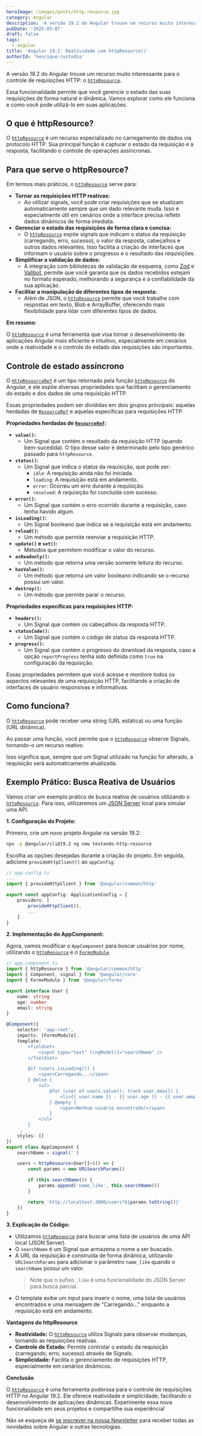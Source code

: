 ```yaml
---
heroImage: /images/posts/http-resource.jpg
category: Angular
description: 'A versão 19.2 do Angular trouxe um recurso muito interessante para o controle de requisições HTTP: o `httpResource`. Essa funcionalidade permite que você gerencie o estado das suas requisições de forma natural e dinâmica. Vamos explorar como ele funciona e como você pode utilizá-lo em suas aplicações.'
pubDate: '2025-03-07'
draft: false
tags:
  - angular
title: 'Angular 19.2: Reatividade com httpResource()'
authorId: 'henrique-custodia'
---
```



A versão 19.2 do Angular trouxe um recurso muito interessante para o controle de requisições HTTP: o [`httpResource`](https://angular.dev/api/common/http/httpResource).

Essa funcionalidade permite que você gerencie o estado das suas requisições de forma natural e dinâmica. Vamos explorar como ele funciona e como você pode utilizá-lo em suas aplicações.

> <EmbedYtVideo src='https://www.youtube.com/embed/y2O_nGIpz0w?si=jKs3IsTv8hZM3z9r' />

## O que é httpResource?

O [`httpResource`](https://angular.dev/api/common/http/httpResource) é um recurso especializado no carregamento de dados via protocolo HTTP. Sua principal função é capturar o estado da requisição e a resposta, facilitando o controle de operações assíncronas.

## Para que serve o httpResource?

Em termos mais práticos, o [`httpResource`](https://angular.dev/api/common/http/httpResource) serve para:

- **Tornar as requisições HTTP reativas:**
  - Ao utilizar signals, você pode criar requisições que se atualizam automaticamente sempre que um dado relevante muda. Isso é especialmente útil em cenários onde a interface precisa refletir dados dinâmicos de forma imediata.
- **Gerenciar o estado das requisições de forma clara e concisa:**
  - O [`httpResource`](https://angular.dev/api/common/http/httpResource) expõe signals que indicam o status da requisição (carregando, erro, sucesso), o valor da resposta, cabeçalhos e outros dados relevantes. Isso facilita a criação de interfaces que informam o usuário sobre o progresso e o resultado das requisições.
- **Simplificar a validação de dados:**
  - A integração com bibliotecas de validação de esquema, como [Zod](https://zod.dev/) e [Valibot](https://valibot.dev/), permite que você garanta que os dados recebidos estejam no formato esperado, melhorando a segurança e a confiabilidade da sua aplicação.
- **Facilitar a manipulação de diferentes tipos de resposta:**
  - Além de JSON, o [`httpResource`](https://angular.dev/api/common/http/httpResource) permite que você trabalhe com respostas em texto, Blob e ArrayBuffer, oferecendo mais flexibilidade para lidar com diferentes tipos de dados.

**Em resumo**:

O [`httpResource`](https://angular.dev/api/common/http/httpResource) é uma ferramenta que visa tornar o desenvolvimento de aplicações Angular mais eficiente e intuitivo, especialmente em cenários onde a reatividade e o controle do estado das requisições são importantes.

## Controle de estado assíncrono

O [`HttpResourceRef`](https://angular.dev/api/common/http/HttpResourceRef#) é um tipo retornado pela função [`httpResource`](https://angular.dev/api/common/http/httpResource) do Angular, e ele expõe diversas propriedades que facilitam o gerenciamento do estado e dos dados de uma requisição HTTP.

Essas propriedades podem ser divididas em dois grupos principais: aquelas herdadas de [`ResourceRef`](https://angular.dev/api/core/ResourceRef) e aquelas específicas para requisições HTTP.

**Propriedades herdadas de [`ResourceRef`](https://angular.dev/api/core/ResourceRef):**

- **`value()`:**
  - Um Signal que contém o resultado da requisição HTTP (quando bem-sucedida). O tipo desse valor é determinado pelo tipo genérico passado para `httpResource`.
- **`status()`:**
  - Um Signal que indica o status da requisição, que pode ser:
    - `idle`: A requisição ainda não foi iniciada.
    - `loading`: A requisição está em andamento.
    - `error`: Ocorreu um erro durante a requisição.
    - `resolved`: A requisição foi concluída com sucesso.
- **`error()`:**
  - Um Signal que contém o erro ocorrido durante a requisição, caso tenha havido algum.
- **`isLoading()`:**
  - Um Signal booleano que indica se a requisição está em andamento.
- **`reload()`:**
  - Um método que permite reenviar a requisição HTTP.
- **`update()` e `set()`:**
  - Métodos que permitem modificar o valor do recurso.
- **`asReadonly()`:**
  - Um método que retorna uma versão somente leitura do recurso.
- **`hasValue()`:**
  - Um método que retorna um valor booleano indicando se o recurso possui um valor.
- **`destroy()`:**
  - Um método que permite parar o recurso.

**Propriedades específicas para requisições HTTP:**

- **`headers()`:**
  - Um Signal que contém os cabeçalhos da resposta HTTP.
- **`statusCode()`:**
  - Um Signal que contém o código de status da resposta HTTP.
- **`progress()`:**
  - Um Signal que contém o progresso do download da resposta, caso a opção `reportProgress` tenha sido definida como `true` na configuração da requisição.

Essas propriedades permitem que você acesse e monitore todos os aspectos relevantes de uma requisição HTTP, facilitando a criação de interfaces de usuário responsivas e informativas.

## Como funciona?

O [`httpResource`](https://angular.dev/api/common/http/httpResource) pode receber uma string (URL estática) ou uma função (URL dinâmica).

Ao passar uma função, você permite que o [`httpResource`](https://angular.dev/api/common/http/httpResource) observe Signals, tornando-o um recurso reativo.

Isso significa que, sempre que um Signal utilizado na função for alterado, a requisição será automaticamente atualizada.

<Ads />

## Exemplo Prático: Busca Reativa de Usuários

Vamos criar um exemplo prático de busca reativa de usuários utilizando o [`httpResource`](https://angular.dev/api/common/http/httpResource). Para isso, utilizaremos um [JSON Server](https://github.com/typicode/json-server/tree/v0) local para simular uma API.

**1. Configuração do Projeto:**

Primeiro, crie um novo projeto Angular na versão 19.2:

```bash
npx -p @angular/cli@19.2 ng new testando-http-resource
```

Escolha as opções desejadas durante a criação do projeto. Em seguida, adicione `provideHttpClient()` ao `appConfig`:

```typescript
// app.config.ts
...
import { provideHttpClient } from '@angular/common/http'

export const appConfig: ApplicationConfig = {
	providers: [
		provideHttpClient(),
		...
	]
}
```

**2. Implementação do AppComponent:**

Agora, vamos modificar o `AppComponent` para buscar usuários por nome, utilizando o [`httpResource`](https://angular.dev/api/common/http/httpResource) e o [`FormsModule`](https://angular.dev/api/forms/FormsModule#).

```typescript
// app.component.ts
import { httpResource } from '@angular/common/http'
import { Component, signal } from '@angular/core'
import { FormsModule } from '@angular/forms'

export interface User {
	name: string
	age: number
	email: string
}

@Component({
	selector: 'app-root',
	imports: [FormsModule],
	template: `
		<fieldset>
			<input type="text" [(ngModel)]="searchName" />
		</fieldset>

		@if (users.isLoading()) {
			<span>Carregando...</span>
		} @else {
			<ul>
				@for (user of users.value(); track user.email) {
					<li>{{ user.name }} - {{ user.age }} - {{ user.email }}</li>
				} @empty {
					<span>Nenhum usuário encontrado!</span>
				}
			</ul>
		}
	`,
	styles: []
})
export class AppComponent {
	searchName = signal('')

	users = httpResource<User[]>(() => {
		const params = new URLSearchParams()

		if (this.searchName()) {
			params.append('name_like', this.searchName())
		}

		return `http://localhost:3000/users?${params.toString()}`
	})
}
```

**3. Explicação do Código:**

- Utilizamos [`httpResource`](https://angular.dev/api/common/http/httpResource) para buscar uma lista de usuários de uma API local (JSON Server).
- O `searchName` é um Signal que armazena o nome a ser buscado.
- A URL da requisição é construída de forma dinâmica, utilizando `URLSearchParams` para adicionar o parâmetro `name_like` quando o `searchName` possui um valor.
  > Note que o sufixo `_like` é uma funcionalidade do JSON Server para busca parcial.
- O template exibe um input para inserir o nome, uma lista de usuários encontrados e uma mensagem de "Carregando..." enquanto a requisição está em andamento.

**Vantagens do httpResource**

- **Reatividade:** O [`httpResource`](https://angular.dev/api/common/http/httpResource) utiliza Signals para observar mudanças, tornando as requisições reativas.
- **Controle de Estado:** Permite controlar o estado da requisição (carregando, erro, sucesso) através de Signals.
- **Simplicidade:** Facilita o gerenciamento de requisições HTTP, especialmente em cenários dinâmicos.

**Conclusão**

O [`httpResource`](https://angular.dev/api/common/http/httpResource) é uma ferramenta poderosa para o controle de requisições HTTP no Angular 19.2. Ele oferece reatividade e simplicidade, facilitando o desenvolvimento de aplicações dinâmicas. Experimente essa nova funcionalidade em seus projetos e compartilhe sua experiência!

Não se esqueça de <a href='javascript:void(0);' scroll-to="newsletter-form">se inscrever na nossa Newsletter</a> para receber todas as novidades sobre Angular e outras tecnologias.
